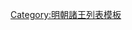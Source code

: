 {{ming|title=明朝鄖城國諸王|ed=鄖城國|head=[[隆庆 (明朝)|隆慶]]三年（[[1569年]]）封。|
{{ming/title}}
{{ming/list|鄖城溫裕王<ref name="wen">《明襄藩郧城温裕王墓志铭》</ref>|[[朱載䵺]]|朱厚熲、庶二子|[[1569年]]—[[1623年]]<ref name="wen"/>|隆慶三年封。薨。}}
{{ming/list|鄖城王|[[朱翊鈴 (鄖城王)|朱翊鈴]]|朱載䵺、子|[[1626年]]—？年|[[萬曆]]中封[[长子 (封号)|長子]]。[[天启 (明朝)|天啟]]六年襲封。}}
{{ming/note|參考文獻}}
{{ming/note|ref}}
}}<noinclude>
[[Category:明朝諸王列表模板]]
</noinclude>